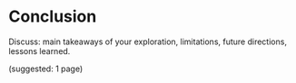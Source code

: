 # Conclusion
Discuss: main takeaways of your exploration, limitations, future directions, lessons learned.

(suggested: 1 page)
